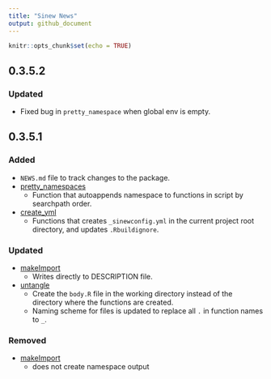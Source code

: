 ```yaml
---
title: "Sinew News"
output: github_document
---
```


```r
knitr::opts_chunk$set(echo = TRUE)
```
## 0.3.5.2

### Updated
  - Fixed bug in `pretty_namespace` when global env is empty.

## 0.3.5.1

### Added
  - `NEWS.md` file to track changes to the package.
  - [pretty_namespaces](https://metrumresearchgroup.github.io/sinew/pretty-namespace.html)
    - Function that autoappends namespace to functions in script by searchpath order.
  - [create_yml](https://metrumresearchgroup.github.io/sinew/using-sinewconfig-yml.html)
    - Functions that creates `_sinewconfig.yml` in the current project root directory, and updates `.Rbuildignore`.

### Updated
  - [makeImport](https://metrumresearchgroup.github.io/sinew/makeimport.html)
    - Writes directly to DESCRIPTION file. 
  - [untangle](https://metrumresearchgroup.github.io/sinew/untangle.html) 
    - Create the `body.R` file in the working directory instead of the directory where the functions are created.
    - Naming scheme for files is updated to replace all `.` in function names to `_`.
  
### Removed
  - [makeImport](https://metrumresearchgroup.github.io/sinew/makeimport.html)
    - does not create namespace output
